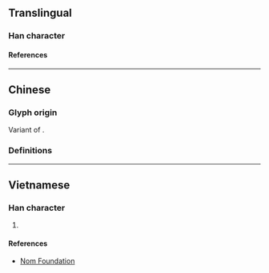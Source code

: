 {{also|歿}}
{{character info}}
==Translingual==

===Han character===
{{Han char|rn=78|rad=歹|as=04|sn=8|four=|canj=MNHNE|ids=⿰歹殳}}

====References====
{{Han ref|kx=0579.331|dkj=16386|hdz=21382.180|uh=6B81}}

----

==Chinese==

===Glyph origin===
Variant of {{l|zh|歿}}.

===Definitions===
{{zh-see|歿|sv}}

----

==Vietnamese==

===Han character===
{{vi-readings|reading=một|rs=歹04}}

# {{rfdef|vi|sort=歹04}}

====References====
* [http://nomfoundation.org/common/nom_details.php?codepoint=6B81 Nom Foundation]